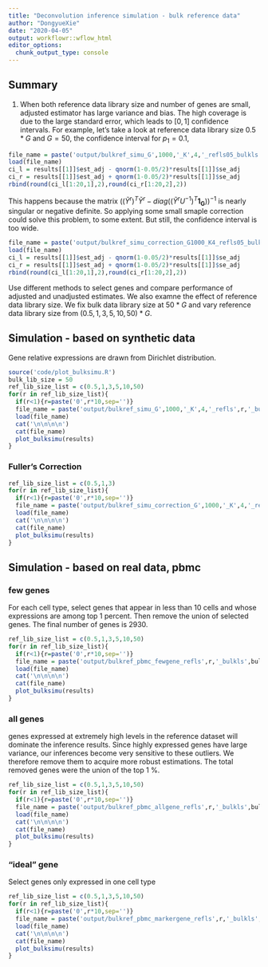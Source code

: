 ```yaml
---
title: "Deconvolution inference simulation - bulk reference data"
author: "DongyueXie"
date: "2020-04-05"
output: workflowr::wflow_html
editor_options:
  chunk_output_type: console
---
```


## Summary

1. When both reference data library size and number of genes are small, adjusted estimator has large variance and bias. The high coverage is due to the large standard error, which leads to $[0,1]$ confidence intervals. For example, let's take a look at reference data library size $0.5*G$ and $G=50$, the confidence interval for $p_1=0.1$,

```r
file_name = paste('output/bulkref_simu_G',1000,'_K',4,'_refls05_bulkls',50,'.RData',sep = '')
load(file_name)
ci_l = results[[1]]$est_adj - qnorm(1-0.05/2)*results[[1]]$se_adj
ci_r = results[[1]]$est_adj + qnorm(1-0.05/2)*results[[1]]$se_adj
rbind(round(ci_l[1:20,1],2),round(ci_r[1:20,2],2))
```

This happens because the matrix $((\tilde{Y}^{r})^T \tilde{Y}^{r}-diag((\tilde{Y}^{r} U^{-1})^T \mathbf{1_G}))^{-1}$ is nearly singular or negative definite. So applying some small smaple correction could solve this problem, to some extent. But still, the confidence interval is too wide. 

```r

file_name = paste('output/bulkref_simu_correction_G1000_K4_refls05_bulkls50.RData',sep = '')
load(file_name)
ci_l = results[[1]]$est_adj - qnorm(1-0.05/2)*results[[1]]$se_adj
ci_r = results[[1]]$est_adj + qnorm(1-0.05/2)*results[[1]]$se_adj
rbind(round(ci_l[1:20,1],2),round(ci_r[1:20,2],2))
```

Use different methods to select genes and compare performance of adjusted and unadjusted estimates. We also examne the effect of reference data library size. We fix bulk data library size at $50*G$ and vary reference data library size from $(0.5,1,3,5,10,50)*G$.

## Simulation - based on synthetic data

Gene relative expressions are drawn from Dirichlet distribution.

```r
source('code/plot_bulksimu.R')
bulk_lib_size = 50
ref_lib_size_list = c(0.5,1,3,5,10,50)
for(r in ref_lib_size_list){
  if(r<1){r=paste('0',r*10,sep='')}
  file_name = paste('output/bulkref_simu_G',1000,'_K',4,'_refls',r,'_bulkls',bulk_lib_size,'.RData',sep = '')
  load(file_name)
  cat('\n\n\n\n')   
  cat(file_name)
  plot_bulksimu(results)
}
```

### Fuller's Correction

```r
ref_lib_size_list = c(0.5,1,3)
for(r in ref_lib_size_list){
  if(r<1){r=paste('0',r*10,sep='')}
  file_name = paste('output/bulkref_simu_correction_G',1000,'_K',4,'_refls',r,'_bulkls',bulk_lib_size,'.RData',sep = '')
  load(file_name)
  cat('\n\n\n\n')   
  cat(file_name)
  plot_bulksimu(results)
}
```



## Simulation - based on real data, pbmc

### few genes

For each cell type, select genes that appear in less than 10 cells and whose expressions are among top 1 percent. Then remove the union of selected genes. The final number of genes is 2930.


```r
ref_lib_size_list = c(0.5,1,3,5,10,50)
for(r in ref_lib_size_list){
  if(r<1){r=paste('0',r*10,sep='')}
  file_name = paste('output/bulkref_pbmc_fewgene_refls',r,'_bulkls',bulk_lib_size,'.RData',sep = '')
  load(file_name)
  cat('\n\n\n\n')   
  cat(file_name)
  plot_bulksimu(results)
}
```

### all genes

genes expressed at extremely high levels in the reference dataset will dominate the inference results.
Since highly expressed genes have large variance, our inferences become very sensitive to these outliers.
We therefore remove them to acquire more robust estimations.
The total removed genes were the union of the top 1 %.

```r
ref_lib_size_list = c(0.5,1,3,5,10,50)
for(r in ref_lib_size_list){
  if(r<1){r=paste('0',r*10,sep='')}
  file_name = paste('output/bulkref_pbmc_allgene_refls',r,'_bulkls',bulk_lib_size,'.RData',sep = '')
  load(file_name)
  cat('\n\n\n\n')   
  cat(file_name)
  plot_bulksimu(results)
}
```

### "ideal" gene

Select genes only expressed in one cell type

```r
ref_lib_size_list = c(0.5,1,3,5,10,50)
for(r in ref_lib_size_list){
  if(r<1){r=paste('0',r*10,sep='')}
  file_name = paste('output/bulkref_pbmc_markergene_refls',r,'_bulkls',bulk_lib_size,'.RData',sep = '')
  load(file_name)
  cat('\n\n\n\n')   
  cat(file_name)
  plot_bulksimu(results)
}
```
